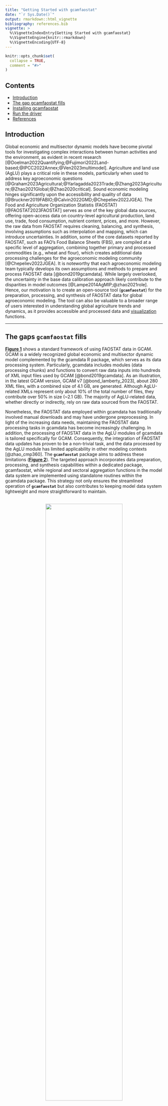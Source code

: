 ```yaml
---
title: "Getting Started with gcamfaostat"
date: "`r Sys.Date()`"
output: rmarkdown::html_vignette
bibliography: references.bib  
vignette: >
  %\VignetteIndexEntry{Getting Started with gcamfaostat}
  %\VignetteEngine{knitr::rmarkdown}
  %\VignetteEncoding{UTF-8}
---
```


```r
knitr::opts_chunk$set(
  collapse = TRUE,
  comment = "#>"
)
```

## Contents 
* [Introduction](#Introduction)
* [The gap gcamfaostat fills](#Gap)
* [Installing gcamfaostat](#Install)
* [Run the driver](#Driver)
* [References](#References)




## Introduction <a name="Introduction"></a>  

Global economic and multisector dynamic models have become pivotal tools for investigating complex interactions between human activities and the environment, as evident in recent research [@Doelman2022Quantifying;@Fujimori2022Land-based;@IPCC2022Annex;@Ven2023multimodel]. Agriculture and land use (AgLU) plays a critical role in these models, particularly when used to address key agroeconomic questions [@Graham2023Agricultural;@Yarlagadda2023Trade;@Zhang2023Agriculture;@Zhao2021Global;@Zhao2020critical]. Sound economic modeling hinges significantly upon the accessibility and quality of data [@Bruckner2019FABIO;@Calvin2022GMD;@Chepeliev2022JGEA]. The Food and Agriculture Organization Statistis (FAOSTAT) [@FAOSTAT2023FAOSTAT] serves as one of the key global data sources, offering open-access data on country-level agricultural production, land use, trade, food consumption, nutrient content, prices, and more. However, the raw data from FAOSTAT requires cleaning, balancing, and synthesis, involving assumptions such as interpolation and mapping, which can introduce uncertainties. In addition, some of the core datasets reported by FAOSTAT, such as FAO’s Food Balance Sheets (FBS), are compiled at a specific level of aggregation, combining together primary and processed commodities (e.g., wheat and flour), which creates additional data processing challenges for the agroeconomic modeling community [@Chepeliev2022JGEA]. It is noteworthy that each agroeconomic modeling team typically develops its own assumptions and methods to prepare and process FAOSTAT data [@bond2019gcamdata]. While largely overlooked, the uncertainty in the base data calibration approach likely contribute to the disparities in model outcomes [@Lampe2014AgMIP;@zhao2021role]. Hence, our motivation is to create an open-source tool (**`gcamfaostat`**) for the preparation, processing, and synthesis of FAOSTAT data for global agroeconomic modeling. The tool can also be valuable to a broader range of users interested in understanding global agriculture trends and dynamics, as it provides accessible and processed data and [visualization](https://jgcri.github.io/gcamfaostat/articles/vignette_visualization.html) functions.

*** 

## The gaps **`gcamfaostat`** fills <a name="Gap"></a>  

[**Figure 1**](#Fig1) shows a standard framework of using FAOSTAT data in GCAM. GCAM is a widely recognized global economic and multisector dynamic model complemented by the gcamdata R package, which serves as its data processing system. Particularly, gcamdata includes modules (data processing chunks) and functions to convert raw data inputs into hundreds of XML input files used by GCAM [@bond2019gcamdata]. As an illustration, in the latest GCAM version, GCAM v7 [@bond_lamberty_2023], about 280 XML files, with a combined size of 4.1 GB, are generated. Although AgLU-related XMLs represent only about 10% of the total number of files, they contribute over 50% in size (~2.1 GB). The majority of AgLU-related data, whether directly or indirectly, rely on raw data sourced from the FAOSTAT. 

Nonetheless, the FAOSTAT data employed within gcamdata has traditionally involved manual downloads and may have undergone preprocessing. In light of the increasing data needs, maintaining the FAOSTAT data processing tasks in gcamdata has become increasingly challenging. In addition, the processing of FAOSTAT data in the AgLU modules of gcamdata is tailored specifically for GCAM. Consequently, the integration of FAOSTAT data updates has proven to be a non-trivial task, and the data processed by the AgLU module has limited applicability in other modeling contexts [@zhao_cmp360]. The **`gcamfaostat`** package aims to address these limitations ([**Figure 2**](#Fig2)). The targeted approach incorporates data preparation, processing, and synthesis capabilities within a dedicated package, gcamfaostat, while regional and sectoral aggregation functions in the model data system are implemented using standalone routines within the gcamdata package. This strategy not only ensures the streamlined operation of **`gcamfaostat`** but also contributes to keeping model data system lightweight and more straightforward to maintain.  
  
<br />
 <a name="Fig1"></a>
<center>
![](../man/figures/Fig_FAOSTAT_gcamdata.jpg){width=70%}  
</center>
**Figure 1**. The original framework of utilizing FAOSTAT data in GCAM and similar large-scale models. Note that FAOSTAT data is mainly processed in the AgLU modules in gcamdata while there could be interdependency across data processing modules.  

<br />
<a name="Fig2"></a> 
<center>
![](../man/figures/Fig_gcamfaostat_and_gcamdata.jpg){width=70%} 
</center>
**Figure 2**. The new framework of utilizing FAOSTAT data in GCAM and similar large-scale models through gcamfaostat. Modules with identifier _xfaostat_ only exist in gcamfaostat. The AgLU-related modules (_aglu_) that rely on outputs from gcamfaostat can run in both packages. Other gcamdata modules that process data in such areas as energy, emissions, water, and socioeconomics only exist in gcamdata.

***

## Installing `gcamfaostat` <a name="Install"></a>  

####  R

* R version 4.0 or higher and RStudio are recommended. 

#### Clone this repository (size < 1 GB)

* On the command line: navigate to your desired folder location and then enter 
```r
git clone https://github.com/JGCRI/gcamfaostat.git
```

* Or using `devtools` to download and install in r environment (into `.libPaths()`)
```r
install.packages("devtools") # install devtools package if not already
devtools::install_github("jgcri/gcamfaostat")
```

* Note that `gcamfaostat` is not dependent on GCAM, so it can be installed to folders as desired by the user.

#### Loading the `gcamfaostat` package

* Open the `gcamfaostat` folder you just cloned and double-click the `gcamfaostat.Rproj` file. RStudio should open the project.
* Then to load the `gcamfaostat` package:

```r
devtools::load_all()
```

#### Package dependencies
Users can consider using `renv`. 

  * `renv` has been initialized and a `renv.lock` file was included.
  * Using `renv` will save a private R library with the correct versions of any package dependencies. 
  * Please find more details [here](https://jgcri.github.io/gcamdata/articles/getting-started/getting-started.html#optional-renv-currently-included-in-gcam-6-0-and-gcamdata-release) in `gcamdata` manual.



## Run the driver <a name="driver"></a>  
#### `driver_drake` and `driver`
Users should now be ready to run the driver, which is the main processing function that generates intermediate data outputs and final output (csv or other files) for `GCAM` (`gcamdata`) or other models. Driver functions will run data processing modules/functions sequentially, see [Processing Flow](https://jgcri.github.io/gcamfaostat/articles/vignette_processing_flow.html). There are two ways to run the driver, both inherited  from `gcamdata`.

1. `driver_drake()`

`driver_drake()` runs the driver and stores the outputs in a hidden cache. When you run `driver_drake()` again it will skip steps that are up-to-date. This is useful if you will be adjusting the data inputs and code and running the data system multiple times. For this reason, we almost always recommend using `driver_drake()`. More details can be found in the [here](https://jgcri.github.io/gcamdata/articles/driverdrake_vignette.html).

2. `driver()`  

See [here](https://jgcri.github.io/gcamdata/reference/driver.html) for more options when running the driver, such as what outputs to generate or when to stop.

For `gcamfaostat`, it is recommended to use `driver_drake()` so the data tracing and exploring after the drive will be possible, even thought it may take longer to run and additional space (for drake cache) compared to `driver()`. 

#### Output files  
* In `constants.R`, users can set `OUTPUT_Export_CSV == TRUE` and specify the output directory (`DIR_OUTPUT_CSV`) to export and store the output csv files. 
* The default directory is `outputs/gcamfaostat_csv_output`.
* Users can also make use of the functions to trace the processing by step, when`driver_drake()` is employed.  



## References <a name="References"></a>  
